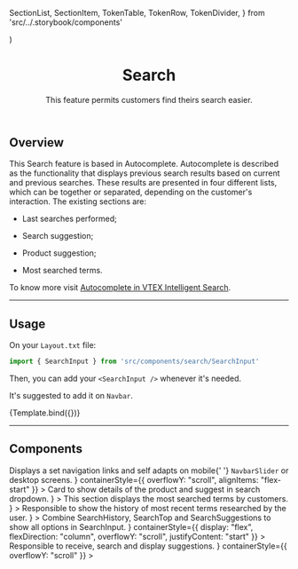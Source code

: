   SectionList,
  SectionItem,
  TokenTable,
  TokenRow,
  TokenDivider,
} from 'src/../.storybook/components'

<Meta
  title='Features/Search/Overview'
  parameters={{msw}}
/>

  <div
    style={{
      maxWidth: '600px',
      height: '400px',
      margin: '0 auto',
      padding: '0 16px',
      background: 'white',
    }}
  >
    <SessionProvider>
      <SearchInput {...props} />
    </SessionProvider>
  </div>
)


<header>

# Search

This feature permits customers find theirs search easier.

</header>

## Overview

This Search feature is based in Autocomplete.
Autocomplete is described as the functionality that displays previous search results based on current and previous searches. These results are presented in four
different lists, which can be together or separated, depending on the customer's interaction. The existing sections are:

- Last searches performed;

- Search suggestion;

- Product suggestion;

- Most searched terms.

To know more visit [Autocomplete in VTEX Intelligent Search](https://help.vtex.com/tracks/vtex-intelligent-search--19wrbB7nEQcmwzDPl1l4Cb/4gXFsEWjF7QF7UtI2GAvhL).

---

## Usage

On your `Layout.txt` file:

```jsx
import { SearchInput } from 'src/components/search/SearchInput'
```

Then, you can add your `<SearchInput />` whenever it's needed.

It's suggested to add it on `Navbar`.

<Canvas>
  <Story
    name="Overview"
    parameters={{
      backgrounds: { default: 'dark' },
      msw
    }}
    args={{
      products
    }}
  >
  {Template.bind({})}
  </Story>
</Canvas>

<SearchSharedTokenTable />

---

## Components
<SessionProvider>
  <SearchInputProvider>
    <SectionList grid="grid">
      <SectionItem
        title="SearchSuggestions"
        actionPath="../?path=/docs/features-search-searchsuggestions--default-story"
        description={
          <>
            Displays a set navigation links and self adapts on mobile{' '}
            <code>NavbarSlider</code> or desktop screens.
          </>
        }
        containerStyle={{ overflowY: "scroll", alignItems: "flex-start" }}
      >
        <SearchSuggestions term="Ste" products={products.slice(0, 3)} terms={searchTerms} style={{ width: "100%" }} />
      </SectionItem>
      <SectionItem
        title="SearchProductCard"
        actionPath="../?path=/docs/features-search-searchproductcard--search-product-card"
        description={
          <>
            Card to show details of the product and suggest in search dropdown.
          </>
        }
      >
        <SearchProductCard product={product} style={{ width: "100%" }} />
      </SectionItem>
      <SectionItem
        title="SearchTop"
        actionPath="../?path=/docs/features-search-searchtop--default-story"
        description={
          <>
            This section displays the most searched terms by customers.
          </>
        }
      >
        <SearchTop style={{ width: "100%" }} />
      </SectionItem>
    </SectionList>
    <SectionList grid="grid">
      <SectionItem
        title="SearchHistory"
        actionPath="../?path=/docs/features-search-searchhistory--default-story"
        description={
          <>
            Responsible to show the history of most recent terms researched by the user.
          </>
        }
      >
        <SearchHistory history={searchHistory} style={{ width: "100%" }} />
      </SectionItem>
      <SectionItem
        title="SearchDropdown"
        actionPath="../?path=/docs/features-search-searchdropdown--default-story"
        description={
          <>
            Combine SearchHistory, SearchTop and SearchSuggestions to show all options in SearchInput.
          </>
        }
        containerStyle={{ display: "flex", flexDirection: "column", overflowY: "scroll", justifyContent: "start" }}
      >
        <SearchDropdown history={searchHistory} />
      </SectionItem>
      <SectionItem
        title="SearchInput"
        actionPath="../?path=/docs/features-search-searchinput--default-story"
        description={
          <>
            Responsible to receive, search and display suggestions.
          </>
        }
        containerStyle={{ overflowY: "scroll" }}
      >
        <SearchInput containerStyle={{ width: "100%" }} />
      </SectionItem>
    </SectionList>
  </SearchInputProvider>
</SessionProvider>
